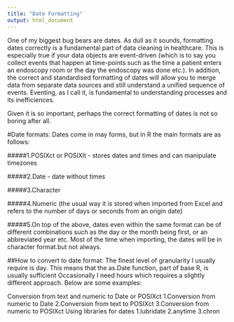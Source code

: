 ```yaml
---
title: "Date Formatting"
output: html_document
---
```


One of  my biggest bug bears are dates. As dull as it sounds, formatting dates correctly is a fundamental part of data cleaning in healthcare. This is especially true if your data objects are event-driven (which is to say you collect events that happen at time-points such as the time a patient enters an endoscopy room or the day the endoscopy was done etc.). In addition, the correct and standardised formatting of dates will allow you to merge data from separate data sources and still understand a unified sequence of events. Eventing, as I call it, is fundamental to understanding processes and its inefficiences.

Given it is so important, perhaps the correct formatting of dates is not so boring after all.

#Date formats:
Dates come in may forms, but in R the main formats are as follows:

#####1.POSIXct or POSIXlt - stores dates and times and can manipulate timezones

#####2.Date - date without times

#####3.Character

#####4.Numeric (the usual way it is stored when imported from Excel and refers to the number of days or seconds from an origin date)

#####5.On top of the above, dates even within the same format can be of different combinations such as the day or the month being first, or an abbreviated year etc.
Most of the time when importing, the dates will be in character format.but not always.

##How to convert to date format:
The finest level of granularity I usually require is day. This means that the as.Date function, part of base R, is usually sufficient Occasionally I need hours which requires a slightly different approach. Below are some examples:

Conversion from text  and numeric to Date or POSIXct
1.Conversion from numeric to Date
2.Conversion from text to POSIXct
3.Conversion from numeric to POSIXct
Using libraries for dates
1.lubridate
2.anytime
3.chron
